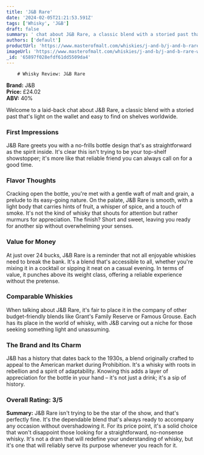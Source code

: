 ```yaml
---
title: 'J&B Rare'
date: '2024-02-05T21:21:53.591Z'
tags: ['Whisky', 'J&B']
draft: false
summary: ' chat about J&B Rare, a classic blend with a storied past that s light on the wallet and easy to find on shelves worldwide.  ### F...'
authors: ['default']
productUrl: 'https://www.masterofmalt.com/whiskies/j-and-b/j-and-b-rare-whisky/'
imageUrl: 'https://www.masterofmalt.com/whiskies/j-and-b/j-and-b-rare-whisky.jpg'
_id: '65897f028efdf61dd5509da4'
---
```


        # Whisky Review: J&B Rare

**Brand:** J&B  
**Price:** £24.02  
**ABV:** 40%

Welcome to a laid-back chat about J&B Rare, a classic blend with a storied past that's light on the wallet and easy to find on shelves worldwide.

### First Impressions

J&B Rare greets you with a no-frills bottle design that's as straightforward as the spirit inside. It's clear this isn't trying to be your top-shelf showstopper; it's more like that reliable friend you can always call on for a good time.

### Flavor Thoughts

Cracking open the bottle, you're met with a gentle waft of malt and grain, a prelude to its easy-going nature. On the palate, J&B Rare is smooth, with a light body that carries hints of fruit, a whisper of spice, and a touch of smoke. It's not the kind of whisky that shouts for attention but rather murmurs for appreciation. The finish? Short and sweet, leaving you ready for another sip without overwhelming your senses.

### Value for Money

At just over 24 bucks, J&B Rare is a reminder that not all enjoyable whiskies need to break the bank. It's a blend that's accessible to all, whether you're mixing it in a cocktail or sipping it neat on a casual evening. In terms of value, it punches above its weight class, offering a reliable experience without the pretense.

### Comparable Whiskies

When talking about J&B Rare, it's fair to place it in the company of other budget-friendly blends like Grant's Family Reserve or Famous Grouse. Each has its place in the world of whisky, with J&B carving out a niche for those seeking something light and unassuming.

### The Brand and Its Charm

J&B has a history that dates back to the 1930s, a blend originally crafted to appeal to the American market during Prohibition. It's a whisky with roots in rebellion and a spirit of adaptability. Knowing this adds a layer of appreciation for the bottle in your hand – it's not just a drink; it's a sip of history.

### Overall Rating: 3/5

**Summary:** J&B Rare isn't trying to be the star of the show, and that's perfectly fine. It's the dependable blend that's always ready to accompany any occasion without overshadowing it. For its price point, it's a solid choice that won't disappoint those looking for a straightforward, no-nonsense whisky. It's not a dram that will redefine your understanding of whisky, but it's one that will reliably serve its purpose whenever you reach for it.

